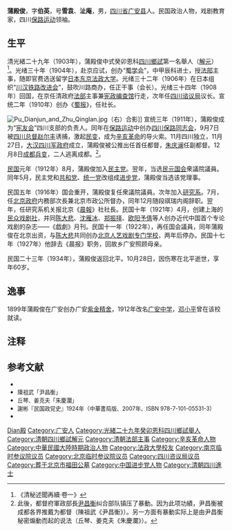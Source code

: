 {{明清人物信息框
| 姓名 = 蒲殿俊
| 原名 = 
| 圖片名稱= Pu Dianjun.jpg
| 圖片大小 = 220px
| 圖片說明 = 民国初年的蒲殿俊
| 最高職務 = 四川諮議局議長
| 國家 = 大清
| 爵位 =
| 籍貫 = [[四川|四川]][[順慶府|順慶府]][[廣安州|廣安州]]
| 族裔 =  
| 旗籍 =  
| 字號 = 字伯英，號雪袁
| 諡號 = 
| 出生日期 = 光緒丙子年五月十七日（1876年6月8日）<ref>《光緒二十三年丁酉科明經通譜》</ref>
| 出生地點 =
| 逝世日期 =  
| 逝世地點 = 
| 墓葬 = 
| 配偶 = 胡氏
| 親屬 = 曾祖蒲洪春（字瑞山、太學生、勅授徵仕郎）、曾祖母陳氏、王氏、潘氏（均勅封孺人）；祖蒲懷瑾（字司直，號端溪，[[附貢|附貢]]，勅授[[徵仕郎|徵仕郎]]）、祖母金氏（勅封孺人）；父蒲蕃昆（字玉林，按察司撿校，勅授[[徵仕郎|徵仕郎]]）、母李氏（勅封孺人）；胞伯祖蒲紹檖（號梓材，太學生）、蒲紹杶（儒士）；胞叔蒲蕃昌（號慕劬，庠生，軍功五品藍翎，分省補用縣丞）；胞弟蒲殿位；女二。
| 出身 = 
* 廩生、民籍
* 光緒二十三年（1897）丁酉科拔貢
* 光緒二十九年（1903年）癸卯恩科解元
* 光緒三十年（1904年）甲辰科進士
| 經歷 = 
| 著作 =  
*
*
*
}}
'''蒲殿俊'''{{BD|1876年|6月8日|1934年|10月28日|CatIdx=P蒲}}，字'''伯英'''，号'''雪袁'''、'''沚庵'''，男，[[四川省|四川省]][[广安县|广安县]]人。民国政治人物，戏剧教育家，四川[[保路运动|保路运动]]领袖。

== 生平 ==
清光緒二十九年（1903年），蒲殿俊中式癸卯恩科[[四川|四川]][[鄉試|鄉試]]第一名舉人（[[解元|解元]]）<ref>《清秘述聞再續·卷一》</ref>。光绪三十年（1904年），赴京应试，创办“[[蜀学会|蜀学会]]”，中甲辰科进士，授[[法部|法部]]主事，随即官费选送留学[[日本|日本]][[东京|东京]][[法政大学|法政大学]]。光绪三十二年（1906年）在日本组织“[[川汉铁路改进会|川汉铁路改进会]]”，鼓吹川路商办，任正干事（会长）。光绪三十四年（1908年）回国，在京任清政府[[法部|法部]]主事兼[[宪政编查馆|宪政编查馆]]行走，次年任[[四川谘议局|四川谘议局]]议长。宣统二年（1910年）创办《[[蜀报|蜀报]]》，任社长。

[[File:Pu_Dianjun_and_Zhu_Qinglan.jpg|thumb]]（右）合影]]
宣统三年（1911年），蒲殿俊成为“[[宪友会|宪友会]]”四川支部的负责人。同年在[[保路运动|保路运动]]中创办[[四川保路同志会|四川保路同志会]]，9月7日被[[四川总督|四川总督]][[赵尔丰|赵尔丰]]诱捕，激起[[民变|民变]]，成为[[辛亥革命|辛亥革命]]的导火索。11月四川独立，11月27日，[[大汉四川军政府|大汉四川军政府]]成立，蒲殿俊被公推出任首任都督，[[朱庆澜|朱庆澜]]任副都督。12月8日[[成都兵变|成都兵变]]，二人逃离成都。<ref>此後，都督府軍政部長[[尹昌衡|尹昌衡]]纠合部队镇压了暴動。因为此项功績，尹昌衡被成都各界推戴为都督（陳祖武《尹昌衡》）。另一方面有暴動实际上是由尹昌衡秘密煽動而起的说法（丘琴、姜克夫《朱慶瀾》）。</ref>。

[[民国紀元|民国]]元年（1912年）8月，蒲殿俊加入[[民主党_(1912年中华民国)|民主党]]。翌年，当选[[民元国会|民元国会]]衆議院議員。同年5月，民主党和[[共和党_(中国)|共和党]]、[[统一党_(中国)|统一党]]改组成[[进步党_(中国)|进步党]]，蒲殿俊当选该党理事。

民国五年（1916年）国会重开，蒲殿俊复任衆議院議員。次年加入[[研究系|研究系]]。7月，任[[中华民国北京政府|北京政府]]内務部次長兼北京市政公所督办，同年12月随段祺瑞内阁辞职。翌年，任研究系机关报北京《[[晨報_(北京)|晨報]]》社社長。民国十年（1921年）4月，创建上海的[[民众戏剧社|民众戏剧社]]，并同[[陈大悲|陈大悲]]、[[沈雁冰|沈雁冰]]、[[郑振择|郑振择]]、[[欧阳予倩|欧阳予倩]]等人创办近代中国首个专论戏剧的杂志——《戯劇》月刊。民国十一年（1922年），再任国会議員，同年蒲殿俊在北京出资，与[[陈大悲|陈大悲]]共同创办[[北京|北京]][[人艺戏剧专门学校|人艺戏剧专门学校]]，两年后停办。民国十七年（1927年）他辞去《晨报》职务，回故乡广安照顾母亲。

民国二十三年（1934年），蒲殿俊返回北平。10月28日，因伤寒在北平逝世，享年60岁。

==逸事==
1899年蒲殿俊在广安创办广安[[紫金精舍|紫金精舍]]，1912年改名[[广安中学|广安中学]]，[[邓小平|邓小平]]曾在该校就读。

== 注释 ==
{{reflist}}

== 参考文献 ==
* <span style="font-size:90%;">{{Cite book<!--|和書-->|author = 徐友春主編|title = 民国人物大辞典 増訂版|year = 2007|publisher = 河北人民出版社|isbn = 978-7-202-03014-1}}</span>
* <span style="font-size:90%;">陳祖武「尹昌衡」{{Cite book<!--|和書-->|author = [[中国社会科学院|中国社会科学院]]近代史研究所|title = 民国人物传 第10卷|year = 2000|publisher = [[中華書局|中華書局]]|isbn = 7-101-02114-X}}</span>
* <span style="font-size:90%;">丘琴、姜克夫「朱慶瀾」{{Cite book<!--|和書-->|author = 中国社会科学院近代史研究所|title = 民国人物传 第10卷|year = 2000|publisher = 中華書局|isbn = 7-101-02114-X}}</span>
*<span style="font-size:90%;">謝彬『民国政党史』1924年（中華書局版、2007年、ISBN 978-7-101-05531-3）</span>
* <span style="font-size:90%;">{{Cite book<!--|和書-->|author = 劉寿林等編|title = 民国職官年表|year = 1995|publisher = [[中華書局|中華書局]]|isbn = 7-101-01320-1}}</span>

{{光緒三十年甲辰恩科殿試金榜}}
{{清朝欽命憲政編查館職官}}
{{四川行政长官|北}}
{{北京市市长}}

{{Authority control}}
{{DEFAULTSORT:Pu蒲}}
[[Category:蒲姓|Dian殿]]
[[Category:广安人|Category:广安人]]
[[Category:光緒二十九年癸卯恩科四川鄉試舉人|Category:光緒二十九年癸卯恩科四川鄉試舉人]]
[[Category:清朝四川鄉試解元|Category:清朝四川鄉試解元]]
[[Category:清朝法部主事|Category:清朝法部主事]]
[[Category:辛亥革命人物|Category:辛亥革命人物]]
[[Category:中華民國大陸時期政治人物|Category:中華民國大陸時期政治人物]]
[[Category:法政大學校友|Category:法政大學校友]]
[[Category:南京临时参议院议员|Category:南京临时参议院议员]]
[[Category:北京临时参议院议员|Category:北京临时参议院议员]]
[[Category:四川咨议局议员|Category:四川咨议局议员]]
[[Category:葬于北京市福田公墓|Category:葬于北京市福田公墓]]
[[Category:中国进步党人物|Category:中国进步党人物]]
[[Category:清朝四川進士|Category:清朝四川進士]]